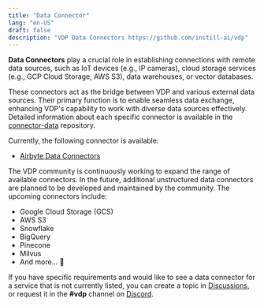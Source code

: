 ```yaml
---
title: "Data Connector"
lang: "en-US"
draft: false
description: "VDP Data Connectors https://github.com/instill-ai/vdp"
---
```


**Data Connectors** play a crucial role in establishing connections with remote data sources, such as IoT devices (e.g., IP cameras), cloud storage services (e.g., GCP Cloud Storage, AWS S3), data warehouses, or vector databases.

These connectors act as the bridge between VDP and various external data sources.
Their primary function is to enable seamless data exchange, enhancing VDP's capability to work with diverse data sources effectively.
Detailed information about each specific connector is available in the [connector-data](https://github.com/instill-ai/connector-data) repository.

Currently, the following connector is available:

- [Airbyte Data Connectors](airbyte)

The VDP community is continuously working to expand the range of available connectors.
In the future, additional unstructured data connectors are planned to be developed and maintained by the community.
The upcoming connectors include:

- Google Cloud Storage (GCS)
- AWS S3
- Snowflake
- BigQuery
- Pinecone
- Milvus
- And more... 🌱

If you have specific requirements and would like to see a data connector for a service that is not currently listed,
you can create a topic in [Discussions](https://github.com/instill-ai/vdp/discussions), or request it in the **#vdp** channel on [Discord](https://discord.gg/sevxWsqpGh).
